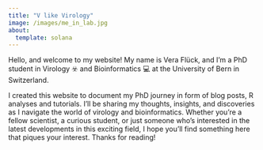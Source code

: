 ```yaml
---
title: "V like Virology"
image: /images/me_in_lab.jpg
about:
  template: solana
---
```


Hello, and welcome to my website! My name is Vera Flück, and I'm a PhD student in Virology ☣️ and Bioinformatics 💻 at the University of Bern in Switzerland.

I created this website to document my PhD journey in form of blog posts, R analyses and tutorials. I'll be sharing my thoughts, insights, and discoveries as I navigate the world of virology and bioinformatics. Whether you're a fellow scientist, a curious student, or just someone who's interested in the latest developments in this exciting field, I hope you'll find something here that piques your interest. Thanks for reading!

